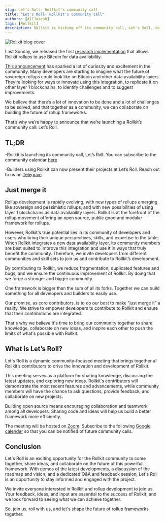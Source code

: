 ```yaml
---
slug: Let's Roll- Rollkit's community call
title: "Let's Roll- Rollkit's community call"
authors: [AlCJoseph]
tags: [Rollkit]
description: Rollkit is kicking off its community call, Let's Roll, to bring together community members to share knowledge, collaborate on new ideas, and inspire each other to push the limits of what's possible with Rollkit.
---
```



![Rollkit blog cover](../static/img/lets-roll/lets-roll.jpg)

Last Sunday, we released the first [research implementation](https://rollkit.dev/blog/sovereign-rollups-on-bitcoin/) that allows Rollkit rollups to use Bitcoin for data availability. 

[This announcement](https://twitter.com/RollkitDev/status/1632438374513676288) has sparked a lot of curiosity and excitement in the community. Many developers are starting to imagine what the future of sovereign rollups could look like on Bitcoin and other data availability layers. They’re looking for ways to innovate using this integration, to replicate it on other layer 1 blockchains, to identify challenges and to suggest improvements.
 
We believe that there’s a lot of innovation to be done and a lot of challenges to be solved, and that together as a community, we can collaborate on building the future of rollup frameworks.

That’s why we’re happy to announce that we’re launching a Rollkit’s community call: Let’s Roll.

## TL;DR

-Rollkit is launching its community call, Let’s Roll. You can subscribe to the community calendar [here](https://calendar.google.com/calendar/u/0/embed?src=c_11a8d6a470ca9c07b131ab1ea213ac124a3061a9d6986bb208d88afbcc4bb3d2@group.calendar.google.com&ctz=America/Toronto)

-Builders using Rollkit can now present their projects at Let’s Roll. Reach out to us on [Telegram](https://t.me/rollkit) 

## Just merge it

Rollup development is rapidly evolving, with new types of rollups emerging, like sovereign and pessimistic rollups, and with new possibilities of using layer 1 blockchains as data availability layers. Rollkit is at the forefront of the rollup movement offering an open source, public good and modular framework for rollups. 

However, Rollkit's true potential lies in its community of developers and users who bring their unique perspectives, skills, and expertise to the table. When Rollkit integrates a new data availability layer, its community members are best suited to improve this integration and use it in ways that truly benefit the community. Therefore, we invite developers from different communities and skill sets to join us and contribute to Rollkit’s development.

By contributing to Rollkit, we reduce fragmentation, duplicated features and bugs, and we ensure the continuous improvement of Rollkit. By doing that we forge a stronger and bigger community. 

One framework is bigger than the sum of all its forks. Together we can build something for all developers and builders to easily use.

Our promise, as core contributors, is to do our best to make “just merge it” a reality. We strive to empower developers to contribute to Rollkit and ensure that their contributions are integrated. 

That's why we believe it's time to bring our community together to share knowledge, collaborate on new ideas, and inspire each other to push the limits of what's possible with Rollkit.

## What is Let’s Roll?

Let's Roll is a dynamic community-focused meeting that brings together all Rollkit’s contributors to drive the innovation and development of Rollkit.

This meeting serves as a platform for sharing knowledge, discussing the latest updates, and exploring new ideas. Rollkit's contributors will demonstrate the most recent features and advancements, while community members will have the chance to ask questions, provide feedback, and collaborate on new projects.

Building open source means encouraging collaboration and teamwork among all developers. Sharing code and ideas will help us build a better framework more efficiently.

The meeting will be hosted on [Zoom](https://us06web.zoom.us/j/83308619122). Subscribe to the following [Google calendar](https://calendar.google.com/calendar/u/0/r?cid=c_11a8d6a470ca9c07b131ab1ea213ac124a3061a9d6986bb208d88afbcc4bb3d2@group.calendar.google.com) so that you can be notified of future community calls.

## Conclusion

Let's Roll is an exciting opportunity for the Rollkit community to come together, share ideas, and collaborate on the future of this powerful framework.
With demos of the latest developments, a discussion of the roadmap and vision, and a dedicated Q&A and feedback session, Let's Roll is an opportunity to stay informed and engaged with the project.

We invite everyone interested in Rollkit and rollup development to join us. Your feedback, ideas, and input are essential to the success of Rollkit, and we look forward to seeing what we can achieve together.

So, join us, roll with us, and let's shape the future of rollup frameworks together.


